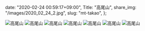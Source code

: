   date: "2020-02-24 00:59:17+09:00",
  Title: "高尾山",
  share_img: "/images/2020_02_24_2.jpg",
  slug: "mt-takao",
};

![高尾山](/images/2020_02_24_1.jpg)
![高尾山](/images/2020_02_24_2.jpg)
![高尾山](/images/2020_02_24_3.jpg)
![高尾山](/images/2020_02_24_4.jpg)
![高尾山](/images/2020_02_24_5.jpg)
![高尾山](/images/2020_02_24_6.jpg)
![高尾山](/images/2020_02_24_7.jpg)
